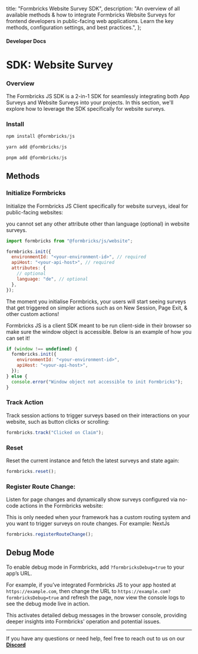 
  title: "Formbricks Website Survey SDK",
  description:
    "An overview of all available methods & how to integrate Formbricks Website Surveys for frontend developers in public-facing web applications. Learn the key methods, configuration settings, and best practices.",
};

#### Developer Docs

# SDK: Website Survey

### Overview

The Formbricks JS SDK is a 2-in-1 SDK for seamlessly integrating both App Surveys and Website Surveys into your projects. In this section, we'll explore how to leverage the SDK specifically for website surveys.

### Install

<Col>
<CodeGroup title="npm">

```js {{ title: 'npm' }}
npm install @formbricks/js
```

```js {{ title: 'yarn' }}
yarn add @formbricks/js
```

```js {{ title: 'pnpm' }}
pnpm add @formbricks/js
```

</CodeGroup>
</Col>

## Methods

### Initialize Formbricks

Initialize the Formbricks JS Client specifically for website surveys, ideal for public-facing websites:

<Note>you cannot set any other attribute other than language (optional) in website surveys.</Note>

<Col>
<CodeGroup title="Initialize Formbricks">

```javascript
import formbricks from "@formbricks/js/website";

formbricks.init({
  environmentId: "<your-environment-id>", // required
  apiHost: "<your-api-host>", // required
  attributes: {
    // optional
    language: "de", // optional
  },
});
```

</CodeGroup>
</Col>

The moment you initialise Formbricks, your users will start seeing surveys that get triggered on simpler actions such as on New Session, Page Exit, & other custom actions!

<Note>
Formbricks JS is a client SDK meant to be run client-side in their browser so make sure the window object is accessible. Below is an example of how you can set it!

<Col>
<CodeGroup>

```js
if (window !== undefined) {
  formbricks.init({
    environmentId: "<your-environment-id>",
    apiHost: "<your-api-host>",
  });
} else {
  console.error("Window object not accessible to init Formbricks");
}
```

</CodeGroup>
</Col>

</Note>

### Track Action

Track session actions to trigger surveys based on their interactions on your website, such as button clicks or scrolling:

<Col>
<CodeGroup>

```js
formbricks.track("Clicked on Claim");
```

</CodeGroup>
</Col>

### Reset

Reset the current instance and fetch the latest surveys and state again:

<Col>
<CodeGroup>

```js
formbricks.reset();
```

</CodeGroup>
</Col>

### Register Route Change:

Listen for page changes and dynamically show surveys configured via no-code actions in the Formbricks website:

<Note>
  This is only needed when your framework has a custom routing system and you want to trigger surveys on route
  changes. For example: NextJs
</Note>

<Col>
<CodeGroup>

```js
formbricks.registerRouteChange();
```

</CodeGroup>
</Col>

## Debug Mode

To enable debug mode in Formbricks, add `?formbricksDebug=true` to your app’s URL.

For example, if you’ve integrated Formbricks JS to your app hosted at `https://example.com`, then change the URL to `https://example.com?formbricksDebug=true` and refresh the page, now view the console logs to see the debug mode live in action.

This activates detailed debug messages in the browser console, providing deeper insights into Formbricks' operation and potential issues.

---

If you have any questions or need help, feel free to reach out to us on our **[Discord](https://formbricks.com/discord)**
